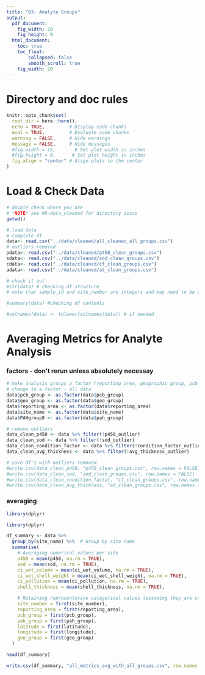 ```yaml
---
title: "03- Analyte Groups"
output:
  pdf_document: 
    fig_width: 20
    fig_height: 9
  html_document: 
    toc: true
    toc_float:
        collapsed: false
        smooth_scroll: true
    fig_width: 20
---
```


# Directory and doc rules

```r

knitr::opts_chunk$set(
  root.dir = here::here(),
  echo = TRUE,         # Display code chunks
  eval = TRUE,         # Evaluate code chunks
  warning = FALSE,     # Hide warnings
  message = FALSE,     # Hide messages
  #fig.width = 15,       # Set plot width in inches
  #fig.height = 9,      # Set plot height in inches
  fig.align = "center" # Align plots to the center
)

```

# Load & Check Data
```r

# double check where you are
# *NOTE* see 00-data_cleaned for directory issue
getwd()

# load data
# complete df
data<- read.csv("../data/cleaned/all_cleaned_all_groups.csv")
# outliers removed
pdata<- read.csv("../data/cleaned/p450_clean_groups.csv")
sdata<- read.csv("../data/cleaned/sod_clean_groups.csv")
cdata<- read.csv("../data/cleaned/cf_clean_groups.csv")
adata<- read.csv("../data/cleaned/at_clean_groups.csv")

# check it out
#str(data) # checking df structure
# note that sample_id and site_number are integers and may need to be adjusted to characters for analysis

#summary(data) #checking df contents

#colnames(data) <- tolower(colnames(data)) # if needed

```

# Averaging Metrics for Analyte Analysis
### factors - don't rerun unless absolutely necessay
```r
# make analysis groups a factor (reporting area, geographic group, pcb group, site, pah group)
# change to a factor - all data
data$pcb_group <- as.factor(data$pcb_group)
data$geo_group <- as.factor(data$geo_group)
data$reporting_area <- as.factor(data$reporting_area)
data$site_name <- as.factor(data$site_name)
data$PAHgroup8 <- as.factor(data$pah_group)

# remove outliers
data_clean_p450 <- data %>% filter(!p450_outlier)
data_clean_sod <- data %>% filter(!sod_outlier)
data_clean_condition_factor <- data %>% filter(!condition_factor_outlier)
data_clean_avg_thickness <- data %>% filter(!avg_thickness_outlier)

# save df's with outliers removed
#write.csv(data_clean_p450, "p450_clean_groups.csv", row.names = FALSE)
#write.csv(data_clean_sod, "sod_clean_groups.csv", row.names = FALSE)
#write.csv(data_clean_condition_factor, "cf_clean_groups.csv", row.names = FALSE)
#write.csv(data_clean_avg_thickness, "at_clean_groups.csv", row.names = FALSE)
```

### averaging
```r

library(dplyr)

library(dplyr)

df_summary <- data %>%
  group_by(site_name) %>%  # Group by site name
  summarise(
    # Averaging numerical values per site
    p450 = mean(p450, na.rm = TRUE),
    sod = mean(sod, na.rm = TRUE),
    ci_wet_volume = mean(ci_wet_volume, na.rm = TRUE),
    ci_wet_shell_weight = mean(ci_wet_shell_weight, na.rm = TRUE),
    ci_pollution = mean(ci_pollution, na.rm = TRUE),
    shell_thickness = mean(shell_thickness, na.rm = TRUE),

    # Retaining representative categorical values (assuming they are consistent per site)
    site_number = first(site_number),
    reporting_area = first(reporting_area),
    pcb_group = first(pcb_group),
    pah_group = first(pah_group),
    latitude = first(latitude),
    longitude = first(longitude),
    geo_group = first(geo_group)
  )

head(df_summary)

write.csv(df_summary, "all_metrics_avg_with_all_groups.csv", row.names = FALSE)

```

